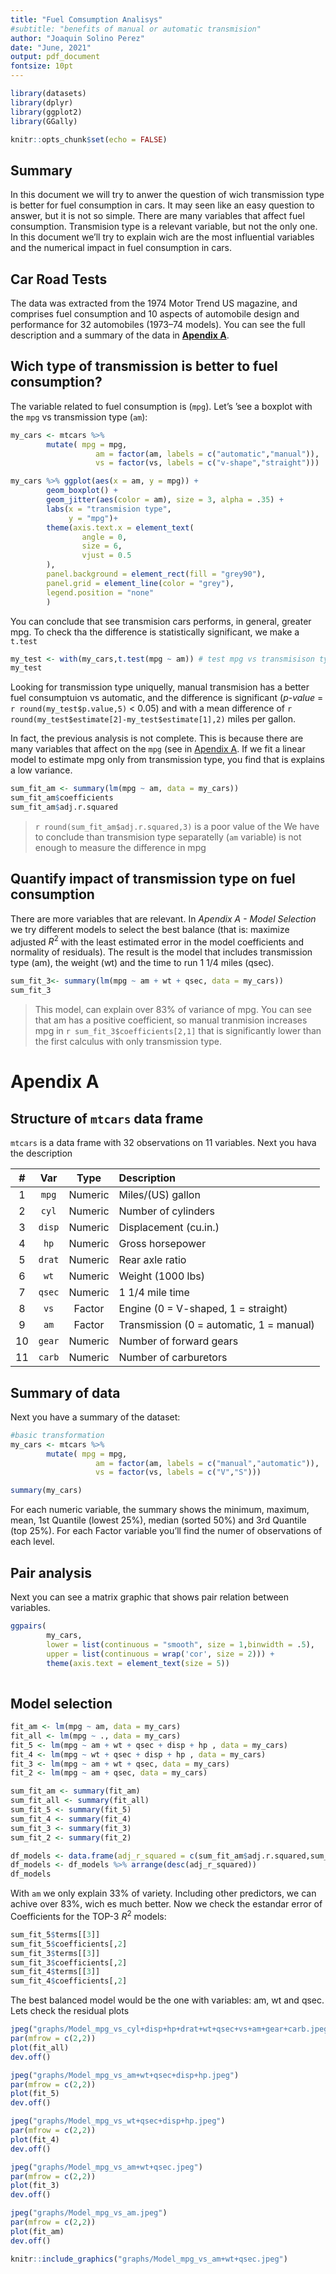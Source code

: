 ```yaml
---
title: "Fuel Comsumption Analisys"
#subtitle: "benefits of manual or automatic transmision"
author: "Joaquin Solino Perez"
date: "June, 2021"
output: pdf_document
fontsize: 10pt
---
```


```r
library(datasets)
library(dplyr)
library(ggplot2)
library(GGally)

knitr::opts_chunk$set(echo = FALSE)
```

## Summary 

In this document we will try to anwer the question of wich transmission type is better for fuel consumption in cars. It may seen like an easy question to answer, but it is not so simple. There are many variables that affect fuel consumption. Transmision type is a relevant variable, but not the only one. In this document we'll try to explain wich are the most influential variables and the numerical impact in fuel consumption in cars.


## Car Road Tests

The data was extracted from the 1974 Motor Trend US magazine, and comprises fuel consumption and 10 aspects of automobile design and performance for 32 automobiles (1973–74 models). You can see the full description and a summary of the data in **[Apendix A](# Apendix A)**.


## Wich type of transmission is better to fuel consumption?

The variable related to fuel consumption is (`mpg`). Let's 'see a boxplot with the `mpg` vs transmission type (`am`):


```r
my_cars <- mtcars %>% 
        mutate( mpg = mpg,
                   am = factor(am, labels = c("automatic","manual")),
                   vs = factor(vs, labels = c("v-shape","straight")))

my_cars %>% ggplot(aes(x = am, y = mpg)) +
        geom_boxplot() +
        geom_jitter(aes(color = am), size = 3, alpha = .35) +
        labs(x = "transmision type",
             y = "mpg")+
        theme(axis.text.x = element_text(
                angle = 0,
                size = 6,
                vjust = 0.5
        ),
        panel.background = element_rect(fill = "grey90"),
        panel.grid = element_line(color = "grey"),
        legend.position = "none"
        ) 
```

You can conclude that see transmision cars performs, in general, greater mpg. 
To check tha the difference is statistically significant, we make a `t.test`

```r
my_test <- with(my_cars,t.test(mpg ~ am)) # test mpg vs transmisison type)
my_test
``` 

Looking for transmission type uniquelly, manual transmision has a better fuel consumptuion vs automatic, and the difference is significant (*p-value* = `r round(my_test$p.value,5)` < 0.05) and with a mean difference of `r round(my_test$estimate[2]-my_test$estimate[1],2)` miles per gallon.

In fact, the previous analysis is not complete. This is because there are many variables that affect on the `mpg` (see in [Apendix A](# Apendix A). If we fit a linear model to estimate mpg only from transmission type, you find that is explains a low variance.

```r
sum_fit_am <- summary(lm(mpg ~ am, data = my_cars))
sum_fit_am$coefficients
sum_fit_am$adj.r.squared
``` 

> `r round(sum_fit_am$adj.r.squared,3)` is a poor value of the We have to conclude than transmision type separatelly (`am` variable) is not enough to measure the difference in mpg

## Quantify impact of transmission type on fuel consumption

There are more variables that are relevant. In *Apendix A - Model Selection* we try different models  to select the best balance (that is: maximize adjusted $R^2$ with the least estimated error in the model coefficients and normality of residuals). The result is the model that includes transmission type (am), the weight (wt) and the time to run 1 1/4 miles (qsec).

```r
sum_fit_3<- summary(lm(mpg ~ am + wt + qsec, data = my_cars))
sum_fit_3
```

> This model, can explain over 83% of variance of mpg. You can see that am has a positive coefficient, so manual tranmision increases mpg in `r sum_fit_3$coefficients[2,1]` that is significantly lower than the first calculus with only transmission type.


# Apendix A

## Structure of `mtcars` data frame

`mtcars` is a data frame with 32 observations on 11 variables. Next you hava the description

| # |  Var  | Type    | Description     |
|:-:|:-----:|:-------:|:---------------|
| 1 | `mpg` | Numeric | Miles/(US) gallon |
| 2 | `cyl` | Numeric | Number of cylinders |
| 3 |`disp` | Numeric | Displacement (cu.in.) |
| 4 | `hp` | Numeric | Gross horsepower |
| 5 | `drat` | Numeric | Rear axle ratio |
| 6 | `wt` | Numeric | Weight (1000 lbs) |
| 7 | `qsec` | Numeric | 1 1/4 mile time |
| 8 | `vs` | Factor | Engine (0 = V-shaped, 1 = straight) |
| 9 | `am` | Factor | Transmission (0 = automatic, 1 = manual) |
| 10 | `gear` | Numeric | Number of forward gears |
| 11 | `carb` | Numeric | Number of carburetors |

## Summary of data

Next you have a summary of the dataset:

```r
#basic transformation
my_cars <- mtcars %>% 
        mutate( mpg = mpg,
                   am = factor(am, labels = c("manual","automatic")),
                   vs = factor(vs, labels = c("V","S")))

summary(my_cars)
```

For each numeric variable, the summary shows the minimum, maximum, mean, 1st Quantile (lowest 25%), median (sorted 50%) and 3rd Quantile (top 25%).
For each Factor variable you'll  find the numer of observations of each level.

## Pair analysis

Next you can see a matrix graphic that shows pair relation between variables. 

```r
ggpairs(
        my_cars,
        lower = list(continuous = "smooth", size = 1,binwidth = .5),
        upper = list(continuous = wrap('cor', size = 2))) + 
        theme(axis.text = element_text(size = 5))
        
```

## Model selection

```r
fit_am <- lm(mpg ~ am, data = my_cars)
fit_all <- lm(mpg ~ ., data = my_cars)
fit_5 <- lm(mpg ~ am + wt + qsec + disp + hp , data = my_cars)
fit_4 <- lm(mpg ~ wt + qsec + disp + hp , data = my_cars)
fit_3 <- lm(mpg ~ am + wt + qsec, data = my_cars)
fit_2 <- lm(mpg ~ am + qsec, data = my_cars)

sum_fit_am <- summary(fit_am)
sum_fit_all <- summary(fit_all)
sum_fit_5 <- summary(fit_5)
sum_fit_4 <- summary(fit_4)
sum_fit_3 <- summary(fit_3)
sum_fit_2 <- summary(fit_2)

df_models <- data.frame(adj_r_squared = c(sum_fit_am$adj.r.squared,sum_fit_2$adj.r.squared,sum_fit_3$adj.r.squared,sum_fit_4$adj.r.squared,sum_fit_5$adj.r.squared,sum_fit_all$adj.r.squared),row.names=c(sum_fit_am$terms[[3]],sum_fit_2$terms[[3]],sum_fit_3$terms[[3]],sum_fit_4$terms[[3]],sum_fit_5$terms[[3]],sum_fit_all$terms[[3]]))
df_models <- df_models %>% arrange(desc(adj_r_squared))
df_models
```

With `am` we only explain 33% of variety. Including other predictors, we can achive over 83%, wich es much better. Now we check the estandar error of Coefficients for the TOP-3 $R^2$ models:

```r
sum_fit_5$terms[[3]]
sum_fit_5$coefficients[,2]
sum_fit_3$terms[[3]]
sum_fit_3$coefficients[,2]
sum_fit_4$terms[[3]]
sum_fit_4$coefficients[,2]
```

The best balanced model would be the one with variables: am, wt and qsec. Lets check the residual plots

```r
jpeg("graphs/Model_mpg_vs_cyl+disp+hp+drat+wt+qsec+vs+am+gear+carb.jpeg")
par(mfrow = c(2,2))
plot(fit_all)
dev.off()

jpeg("graphs/Model_mpg_vs_am+wt+qsec+disp+hp.jpeg")
par(mfrow = c(2,2))
plot(fit_5)
dev.off()

jpeg("graphs/Model_mpg_vs_wt+qsec+disp+hp.jpeg")
par(mfrow = c(2,2))
plot(fit_4)
dev.off()

jpeg("graphs/Model_mpg_vs_am+wt+qsec.jpeg")
par(mfrow = c(2,2))
plot(fit_3)
dev.off()

jpeg("graphs/Model_mpg_vs_am.jpeg")
par(mfrow = c(2,2))
plot(fit_am)
dev.off()
```


```r
knitr::include_graphics("graphs/Model_mpg_vs_am+wt+qsec.jpeg")
```
